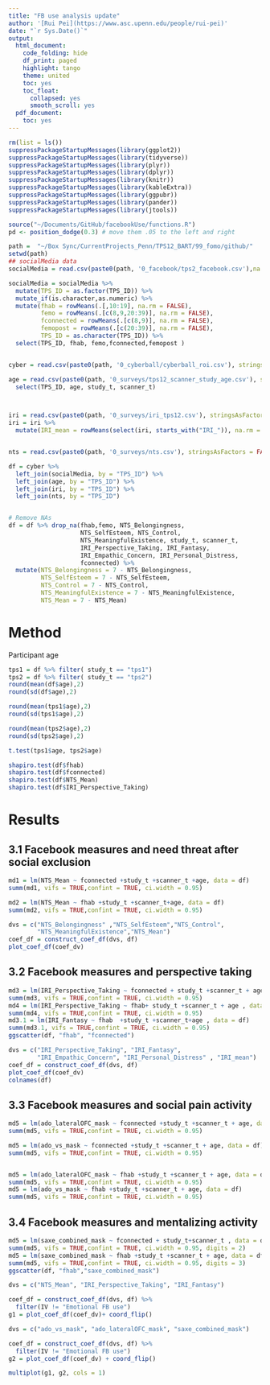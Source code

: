 ```yaml
---
title: "FB use analysis update"
author: '[Rui Pei](https://www.asc.upenn.edu/people/rui-pei)'
date: "`r Sys.Date()`"
output:
  html_document:
    code_folding: hide
    df_print: paged
    highlight: tango
    theme: united
    toc: yes
    toc_float:
      collapsed: yes
      smooth_scroll: yes
  pdf_document:
    toc: yes
---
```

```r
rm(list = ls())
suppressPackageStartupMessages(library(ggplot2))
suppressPackageStartupMessages(library(tidyverse))
suppressPackageStartupMessages(library(plyr))
suppressPackageStartupMessages(library(dplyr))
suppressPackageStartupMessages(library(knitr))
suppressPackageStartupMessages(library(kableExtra))
suppressPackageStartupMessages(library(ggpubr))
suppressPackageStartupMessages(library(pander))
suppressPackageStartupMessages(library(jtools))

source("~/Documents/GitHub/facebookUse/functions.R")
pd <- position_dodge(0.3) # move them .05 to the left and right

```


```r
path =  "~/Box Sync/CurrentProjects_Penn/TPS12_BART/99_fomo/github/"
setwd(path)
## socialMedia data
socialMedia = read.csv(paste0(path, '0_facebook/tps2_facebook.csv'),na.strings=c("","NA"), stringsAsFactors = FALSE)[-1,] 

socialMedia = socialMedia %>% 
  mutate(TPS_ID = as.factor(TPS_ID)) %>%
  mutate_if(is.character,as.numeric) %>%
  mutate(fhab = rowMeans(.[,10:19], na.rm = FALSE),
         femo = rowMeans(.[c(8,9,20:39)], na.rm = FALSE),
         fconnected = rowMeans(.[c(8,9)], na.rm = FALSE),
         femopost = rowMeans(.[c(20:39)], na.rm = FALSE),
         TPS_ID = as.character(TPS_ID)) %>%
  select(TPS_ID, fhab, femo,fconnected,femopost )


cyber = read.csv(paste0(path, '0_cyberball/cyberball_roi.csv'), stringsAsFactors = FALSE) 

age = read.csv(paste0(path, '0_surveys/tps12_scanner_study_age.csv'), stringsAsFactors = FALSE) %>%
  select(TPS_ID, age, study_t, scanner_t)



iri = read.csv(paste0(path, '0_surveys/iri_tps12.csv'), stringsAsFactors = FALSE)
iri = iri %>%
  mutate(IRI_mean = rowMeans(select(iri, starts_with("IRI_")), na.rm = FALSE))


nts = read.csv(paste0(path, '0_surveys/nts.csv'), stringsAsFactors = FALSE)

df = cyber %>%
  left_join(socialMedia, by = "TPS_ID") %>%
  left_join(age, by = "TPS_ID") %>%
  left_join(iri, by = "TPS_ID") %>%
  left_join(nts, by = "TPS_ID") 


# Remove NAs
df = df %>% drop_na(fhab,femo, NTS_Belongingness,
                    NTS_SelfEsteem, NTS_Control,
                    NTS_MeaningfulExistence, study_t, scanner_t,
                    IRI_Perspective_Taking, IRI_Fantasy, 
                    IRI_Empathic_Concern, IRI_Personal_Distress,
                    fconnected) %>% 
  mutate(NTS_Belongingness = 7 - NTS_Belongingness,
         NTS_SelfEsteem = 7 - NTS_SelfEsteem,
         NTS_Control = 7 - NTS_Control,
         NTS_MeaningfulExistence = 7 - NTS_MeaningfulExistence,
         NTS_Mean = 7 - NTS_Mean)
```

# Method 

Participant age

```r
tps1 = df %>% filter( study_t == "tps1")
tps2 = df %>% filter( study_t == "tps2")
round(mean(df$age),2)
round(sd(df$age),2)

round(mean(tps1$age),2)
round(sd(tps1$age),2)

round(mean(tps2$age),2)
round(sd(tps2$age),2)

t.test(tps1$age, tps2$age)
```


```r
shapiro.test(df$fhab)
shapiro.test(df$fconnected)
shapiro.test(df$NTS_Mean)
shapiro.test(df$IRI_Perspective_Taking)
```



# Results

## 3.1 Facebook measures and need threat after social exclusion

```r

md1 = lm(NTS_Mean ~ fconnected +study_t +scanner_t +age, data = df)
summ(md1, vifs = TRUE,confint = TRUE, ci.width = 0.95)

md2 = lm(NTS_Mean ~ fhab +study_t +scanner_t+age, data = df)
summ(md2, vifs = TRUE,confint = TRUE, ci.width = 0.95)

dvs = c("NTS_Belongingness" ,"NTS_SelfEsteem","NTS_Control",
        "NTS_MeaningfulExistence","NTS_Mean")
coef_df = construct_coef_df(dvs, df) 
plot_coef_df(coef_dv)
```



## 3.2 Facebook measures and perspective taking

```r
md3 = lm(IRI_Perspective_Taking ~ fconnected + study_t +scanner_t + age, data = df)
summ(md3, vifs = TRUE,confint = TRUE, ci.width = 0.95)
md4 = lm(IRI_Perspective_Taking ~ fhab+ study_t +scanner_t + age , data = df)
summ(md4, vifs = TRUE,confint = TRUE, ci.width = 0.95)
md3.1 = lm(IRI_Fantasy ~ fhab  +study_t +scanner_t+age , data = df)
summ(md3.1, vifs = TRUE,confint = TRUE, ci.width = 0.95)
ggscatter(df, "fhab", "fconnected")

dvs = c("IRI_Perspective_Taking", "IRI_Fantasy",
        "IRI_Empathic_Concern", "IRI_Personal_Distress" , "IRI_mean")
coef_df = construct_coef_df(dvs, df) 
plot_coef_df(coef_dv)
colnames(df)
```

## 3.3 Facebook measures and social pain activity

```r

md5 = lm(ado_lateralOFC_mask ~ fconnected +study_t +scanner_t + age, data = df)
summ(md5, vifs = TRUE,confint = TRUE, ci.width = 0.95)

md5 = lm(ado_vs_mask ~ fconnected +study_t +scanner_t + age, data = df)
summ(md5, vifs = TRUE,confint = TRUE, ci.width = 0.95)


md5 = lm(ado_lateralOFC_mask ~ fhab +study_t +scanner_t + age, data = df)
summ(md5, vifs = TRUE,confint = TRUE, ci.width = 0.95)
md5 = lm(ado_vs_mask ~ fhab +study_t +scanner_t + age, data = df)
summ(md5, vifs = TRUE,confint = TRUE, ci.width = 0.95)

```

## 3.4 Facebook measures and mentalizing activity

```r
md5 = lm(saxe_combined_mask ~ fconnected + study_t+scanner_t , data = df)
summ(md5, vifs = TRUE,confint = TRUE, ci.width = 0.95, digits = 2)
md5 = lm(saxe_combined_mask ~ fhab +study_t +scanner_t + age, data = df)
summ(md5, vifs = TRUE,confint = TRUE, ci.width = 0.95, digits = 3)
ggscatter(df, "fhab","saxe_combined_mask")

```

```r
dvs = c("NTS_Mean", "IRI_Perspective_Taking", "IRI_Fantasy")

coef_df = construct_coef_df(dvs, df) %>%
  filter(IV != "Emotional FB use")
g1 = plot_coef_df(coef_dv)+ coord_flip()

dvs = c("ado_vs_mask", "ado_lateralOFC_mask", "saxe_combined_mask")

coef_df = construct_coef_df(dvs, df) %>%
  filter(IV != "Emotional FB use")
g2 = plot_coef_df(coef_dv) + coord_flip()

multiplot(g1, g2, cols = 1)
```

